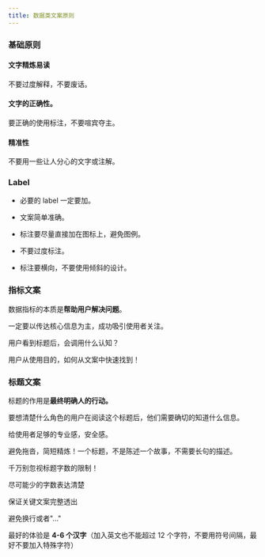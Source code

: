 ```yaml
---
title: 数据类文案原则
---
```


<!--
  这个文件是从语雀文档同步生成的，请不要手动修改
  语雀文档地址 https://www.yuque.com/hema-fe/rex-design/visual-text
  同步时间：2021-04-29 20:50:21
-->

### 基础原则

#### 文字精炼易读

不要过度解释，不要废话。

#### 文字的正确性。

要正确的使用标注，不要喧宾夺主。

#### 精准性

不要用一些让人分心的文字或注解。

### Label

- 必要的 label 一定要加。

- 文案简单准确。

- 标注要尽量直接加在图标上，避免图例。

- 不要过度标注。

- 标注要横向，不要使用倾斜的设计。

### 指标文案

数据指标的本质是**帮助用户解决问题**。

一定要以传达核心信息为主，成功吸引使用者关注。

用户看到标题后，会调用什么认知？

用户从使用目的，如何从文案中快速找到！

### 标题文案

标题的作用是**最终明确人的行动。**

要想清楚什么角色的用户在阅读这个标题后，他们需要确切的知道什么信息。

给使用者足够的专业感，安全感。

避免拖沓，简短精炼！一个标题，不是陈述一个故事，不需要长句的描述。

千万别忽视标题字数的限制！

尽可能少的字数表达清楚

保证关键文案完整透出

避免换行或者"..."

最好的体验是 **4-6 个汉字**（加入英文也不能超过 12 个字符，不要用符号间隔，最好不要加入特殊字符）
